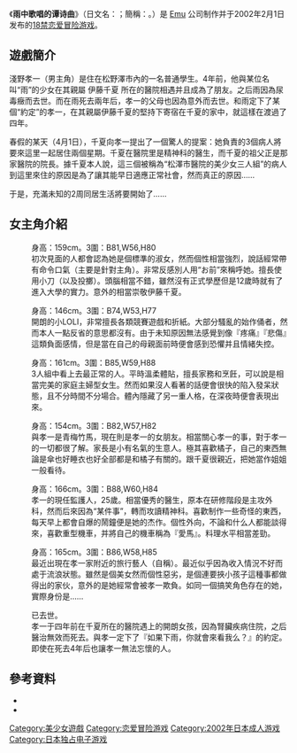 {{Infobox animanga/Headerofja
|title= 雨中歌唱的谭诗曲
|image= 
|size= 
|caption= 
|japanese= 雨に歌う譚詩曲～A rainbow after the rain～
|english= 
|kana= あめにうたうばらーど
|romaji= Ameniutaubarado
|genre= [[恋爱|恋爱]]
}}
{{Infobox animanga/name
|formal= 
|common= 雨中歌唱的譚詩曲<br />雨中歌唱的敘事曲
}}
{{Infobox animanga/Game
|Title= 
|類型= [[恋爱冒险|恋爱冒险]]
|Plat= [[Windows|Windows]]
|Engine= 
|Dev= [[Emu|Emu]]
|Pub= Emu
|Producer= 
|Director= 
|Scenario= 門司
|CharacterDesign= 甲斐
|Sound= [[I've|I've Sound]]
|Play= 1
|Date= 2002年2月1日<br />2004年4月16日（復刻版）
|Rating= 18禁
|End= 
}}
{{Infobox animanga/Footerofja}}
《'''雨中歌唱的谭诗曲'''》（日文名：{{lang|ja|雨に歌う譚詩曲 ～A rainbow after the rain～}}；簡稱：{{lang|ja|雨歌}}。）是 [[Emu|Emu]] 公司制作并于2002年2月1日发布的[[日本成人遊戲|18禁]][[恋爱冒险游戏|恋爱冒险游戏]]。

==遊戲簡介==
淺野孝一（男主角）是住在松野澤市內的一名普通學生。4年前，他與某位名叫“雨”的少女在其親屬 伊藤千夏 所在的醫院相遇并且成為了朋友。之后雨因為尿毒癥而去世。而在雨死去兩年后，孝一的父母也因為意外而去世。和雨定下了某個“約定”的孝一，在其親屬伊藤千夏的堅持下寄宿在千夏的家中，就這樣在渡過了四年。

春假的某天（4月1日），千夏向孝一提出了一個驚人的提案：她負責的3個病人將要來這里一起居住兩個星期。千夏在醫院里是精神科的醫生，而千夏的祖父正是那家醫院的院長。據千夏本人說，這三個被稱為“松澤市醫院的美少女三人組”的病人到這里來住的原因是為了讓其能早日適應正常社會，然而真正的原因……

于是，充滿未知的2周同居生活將要開始了……

== 女主角介紹 ==
; {{nihongo|倉石悠|倉石　悠（くらいし ゆう）||聲優：[[草柳順子|草柳順子]]}}
:身高：159cm。3圍：B81,W56,H80
:初次見面的人都會認為她是個標準的淑女，然而個性相當強烈，說話經常帶有命令口氣（主要是針對主角）。非常反感別人用“お前”來稱呼她。擅長使用小刀（以及投擲）。頭腦相當不錯，雖然沒有正式學歷但是12歲時就有了進入大學的實力。意外的相當崇敬伊藤千夏。

; {{nihongo|小笠原美佳|小笠原　美佳（おがさわら みか）||聲優：[[綾瀬まゆ|綾瀬まゆ]]}}
:身高：146cm。3圍：B74,W53,H77
: 開朗的小LOLI，非常擅長各類競賽遊戲和折紙。大部分騷亂的始作俑者，然而本人一點反省的意思都沒有。由于未知原因無法感覺到像『疼痛』『悲傷』這類負面感情，但是當在自己的母親面前時便會感到恐懼并且情緒失控。

; {{nihongo|森永美月|森永　みつき（もりなが みつき）||聲優：[[西田こむぎ|西田こむぎ]]}}
:身高：161cm。3圍：B85,W59,H88
:3人組中看上去最正常的人。平時溫柔體貼，擅長家務和烹飪，可以說是相當完美的家庭主婦型女生。然而如果沒人看著的話便會很快的陷入發呆狀態，且不分時間不分場合。體內隱藏了另一重人格，在深夜時便會表現出來。

; {{nihongo|春木七菜子|春木　七菜子（はるき ななこ）||聲優：[[かわしまりの|かわしまりの]]}}
:身高：154cm。3圍：B82,W57,H82
:與孝一是青梅竹馬，現在則是孝一的女朋友。相當關心孝一的事，對于孝一的一切都很了解。家長是小有名氣的生意人。極其喜歡橘子，自己的東西無論是傘也好睡衣也好全部都是和橘子有關的。跟千夏很親近，把她當作姐姐一般看待。

; {{nihongo|伊藤千夏|伊藤　千夏（いとう ちなつ）||聲優：[[長崎みなみ|長崎みなみ]]}}
:身高：166cm。3圍：B88,W60,H84
: 孝一的現任監護人，25歲。相當優秀的醫生，原本在研修階段是主攻外科，然而后來因為“某件事”，轉而攻讀精神科。喜歡制作一些奇怪的東西，每天早上都會自爆的鬧鐘便是她的杰作。個性外向，不論和什么人都能談得來，喜歡重型機車，并將自己的機車稱為『愛馬』。料理水平相當差勁。

; {{nihongo|野村今日子|野村 今日子（のむら きょうこ）||聲優：[[吉川華生|吉川華生]]}}
:身高：165cm。3圍：B86,W58,H85
:最近出現在孝一家附近的旅行藝人（自稱）。最近似乎因為收入情況不好而處于流浪狀態。雖然是個美女然而個性惡劣，是個連要挾小孩子這種事都做得出的家伙，意外的是她經常會被孝一欺負。如同一個搞笑角色存在的她，實際身份是……

; {{nihongo|木野原雨|木野原　雨（きのはら あめ）||聲優：[[長崎みなみ|長崎みなみ]]}}
:已去世。
:孝一于四年前在千夏所在的醫院遇上的開朗女孩，因為腎臟疾病住院，之后醫治無效而死去。與孝一定下了『如果下雨，你就會來看我么？』的約定。即使在死去4年后也讓孝一無法忘懷的人。

==參考資料==
* {{Cite web|url=http://www.getchu.com/soft.phtml?id=9663|title=雨に歌う譚詩曲|publisher=Getchu.com|accessdate=2015年4月3日|language=ja}}
* {{Cite web|url=http://pm.d-dream.com/detail.php?arg_tno=1621|title=復刻版 雨に歌う譚詩曲|publisher=D-Dream|accessdate=2015年4月3日|language=ja}}{{dead link|date=2018年5月 |bot=InternetArchiveBot |fix-attempted=yes }}

{{DEFAULTSORT:Ameniutaubarado}}
[[Category:美少女遊戲|Category:美少女遊戲]]
[[Category:恋爱冒险游戏|Category:恋爱冒险游戏]]
[[Category:2002年日本成人游戏|Category:2002年日本成人游戏]]
[[Category:日本独占电子游戏|Category:日本独占电子游戏]]
